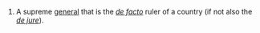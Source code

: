 #A supreme [[general]] that is the ''[[de facto]]'' ruler of a country (if not also the ''[[de jure]]'').